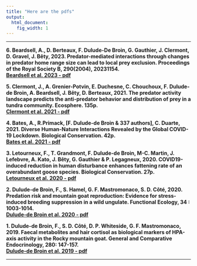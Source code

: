 ---
title: "Here are the pdfs"
output:
  html_document:
    fig_width: 1
---

----

**6.	Beardsell, A., D. Berteaux, F. Dulude-De Broin, G. Gauthier, J. Clermont, D. Gravel, J. Bêty, 2023. Predator-mediated interactions through changes in predator home range size can lead to local prey exclusion. Proceedings of the Royal Society B, 290(2004), 20231154.**   
[**Beardsell et al. 2023 - pdf**](https://github.com/fredericddb/get-me-the-pdf/blob/main/the%20files/Beardsell%20et%20al.%2C%202023.pdf)

**5.	Clermont, J., A. Grenier-Potvin, E. Duchesne, C. Chouchoux, F. Dulude-de Broin, A. Beardsell, J. Bêty, D. Berteaux, 2021. The predator activity landscape predicts the anti-predator behavior and distribution of prey in a tundra community. Ecosphere. 135p.**   
[**Clermont et al. 2021 - pdf**](https://github.com/fredericddb/get-me-the-pdf/raw/main/the%20files/Clermont%20et%20al.%2C%202021.pdf)

**4.	Bates, A., R.Primack, [F. Dulude-de Broin & 337 authors], C. Duarte, 2021. Diverse Human-Nature Interactions Revealed by the Global COVID-19 Lockdown. Biological Conservation. 42p.**    
[**Bates et al. 2021 - pdf**](https://fredericddb.github.io/get-me-the-pdf/the files/Bates et al.%2C 2021.pdf)

**3. Letourneux, F., T. Grandmont, F. Dulude-de Broin, M-C. Martin, J. Lefebvre, A. Kato, J. Bêty, G. Gauthier & P. Legagneux, 2020. COVID19-induced reduction in human disturbance enhances fattening rate of an overabundant goose species. Biological Conservation. 27p.**    
[**Letourneux et al. 2020 - pdf**](https://fredericddb.github.io/get-me-the-pdf/the files/Letourneux et al.%2C 2020. COVID19-induced reduction in human disturbance enhances fattening of an overabundant goose species.pdf)

**2.	Dulude-de Broin, F., S. Hamel, G. F. Mastromonaco, S. D. Côté, 2020. Predation risk and mountain goat reproduction: Evidence for stress-induced breeding suppression in a wild ungulate. Functional Ecology, 34 : 1003-1014.**    
[**Dulude-de Broin et al. 2020 - pdf**](https://fredericddb.github.io/get-me-the-pdf/the files/Dulude-de Broin et al.%2C 2020.pdf)

**1.	Dulude-de Broin, F., S. D. Côté, D. P. Whiteside, G. F. Mastromonaco, 2019. Faecal metabolites and hair cortisol as biological markers of HPA-axis activity in the Rocky mountain goat. General and Comparative Endocrinology, 280: 147-157.**   
[**Dulude-de Broin et al. 2019 - pdf**](https://fredericddb.github.io/get-me-the-pdf/the files/Dulude-de broin et al.%2C 2019. Gen. Comp. Endocrinol..pdf)

----
